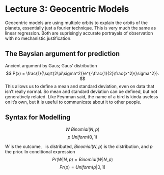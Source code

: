 # Lecture 3: Geocentric Models

Geocentric models are using multiple orbits to explain the orbits of the planets, essentially just a fourier technique. This is very much the same as linear regression. Both are suprisingly accurate portrayals of observation with no mechanistic justification.

## The Baysian argument for prediction

Ancient argument by Gaus; Gaus' distribution
$$ P(x) = \frac{1}{\sqrt{2\pi\sigma^2}}e^{-\frac{1}{2}\frac{x^2}{\sigma^2}}. $$
This allows us to define a mean and standard deviation, even on data that isn't really normal. So mean and standard deviation can be defined, but not generatively related. Like Feynman said, the name of a bird is kinda useless on it's own, but it is useful to communicate about it to other people.

## Syntax for Modelling

$$ W ~ Binomial(N,p) $$
$$ p ~ Uniform(0,1) $$

$W$ is the outcome, $~$ is distributed, $Binomial(N,p)$ is the distribution, and $p$ the prior. In conditional expression
$$ Pr(W|N,p) = Binomial(W|N,p) $$
$$ Pr(p) = Uniform(p|0,1) $$
